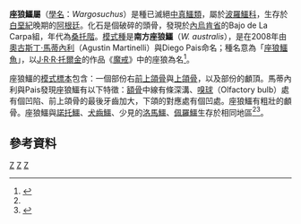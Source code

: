 {{Automatic taxobox
| taxon = Wargosuchus
| authority = Martinelli and Pais, 2008
| fossil_range = [[白堊紀|白堊紀]]晚期{{fossil_range|桑托階}}
| type_species = '''南方座狼鱷<br>''Wargosuchus australis'''''
| type_species_authority = Martinelli and Pais, 2008 
}}

'''座狼鱷屬'''（[[學名|學名]]：''Wargosuchus''）是種已滅絕[[中真鱷類|中真鱷類]]，屬於[[波羅鱷科|波羅鱷科]]，生存於[[白堊紀|白堊紀]]晚期的[[阿根廷|阿根廷]]。化石是個破碎的頭骨，發現於[[內烏肯省|內烏肯省]]的Bajo de La Carpa組，年代為[[桑托階|桑托階]]。[[模式種|模式種]]是'''南方座狼鱷'''（''W. australis''），是在2008年由[[奧古斯丁·馬蒂內利|奧古斯丁·馬蒂內利]]（Agustin Martinelli）與Diego Pais命名；種名意為「[[座狼|座狼]][[鱷魚|鱷魚]]」，以[[J·R·R·托爾金|J·R·R·托爾金]]的作品《[[魔戒|魔戒]]》中的座狼為名<ref name=MP08>{{cite journal |last=Martinelli |first=Agustín G. |coauthors=and Pais, Diego F. |year=2008 |title=A new baurusuchid crocodyliform (Archosauria) from the Late Cretaceous of Patagonia (Argentina) |journal=Comptes Rendus Palevol |volume=7 |issue=6 |pages=371-381 |doi=10.1016/j.crpv.2008.05.002}}</ref>。

座狼鱷的[[模式標本|模式標本]]包含：一個部份右[[前上頜骨|前上頜骨]]與[[上頜骨|上頜骨]]，以及部份的顱頂。馬蒂內利與Pais發現座狼鱷有以下特徵：[[額骨|額骨]]中線有條深溝、[[嗅球|嗅球]]（Olfactory bulb）處有個凹陷、前上頜骨的最後牙齒加大，下頜的對應處有個凹處。座狼鱷有粗壯的顱骨。座狼鱷與[[諾托鱷|諾托鱷]]、[[犬齒鱷|犬齒鱷]]、少見的[[洛馬鱷|洛馬鱷]]、[[佩羅鱷|佩羅鱷]]生存於相同地區<ref name=MP08/><ref name=Gasparinisuchus>{{cite journal |author=Agustín G. Martinelli, Joseph J.W. Sertich, Alberto C. Garrido and Ángel M. Praderio |year=2012 |title=A new peirosaurid from the Upper Cretaceous of Argentina: Implications for specimens referred to ''Peirosaurus torminni'' Price (Crocodyliformes: Peirosauridae) |journal=Cretaceous Research |volume=in press |pages= |doi=10.1016/j.cretres.2012.03.017}}</ref>。

==參考資料==
{{Reflist}}
{{諾托鱷亞目|S.}}
{{Taxonbar|from=Q2783787}}

[[Category:白堊紀鱷形類|Z]]
[[Category:鱷形超目|Z]]
[[Category:2008年描述的分类群|Z]]